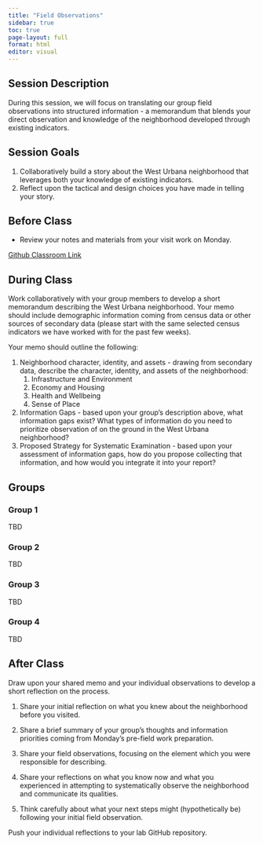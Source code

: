 ```yaml
---
title: "Field Observations"
sidebar: true
toc: true
page-layout: full
format: html
editor: visual
---
```


## Session Description

During this session, we will focus on translating our group field observations into structured information - a memorandum that blends your direct observation and knowledge of the neighborhood developed through existing indicators.

## Session Goals

1.  Collaboratively build a story about the West Urbana neighborhood that leverages both your knowledge of existing indicators.
2.  Reflect upon the tactical and design choices you have made in telling your story.

## Before Class

-   Review your notes and materials from your visit work on Monday.

[Github Classroom Link](https://classroom.github.com/a/Aqf-Qwpk)

## During Class

Work collaboratively with your group members to develop a short memorandum describing the West Urbana neighborhood. Your memo should include demographic information coming from census data or other sources of secondary data (please start with the same selected census indicators we have worked with for the past few weeks).

Your memo should outline the following:

1.  Neighborhood character, identity, and assets - drawing from secondary data, describe the character, identity, and assets of the neighborhood:
    1.  Infrastructure and Environment
    2.  Economy and Housing
    3.  Health and Wellbeing
    4.  Sense of Place
2.  Information Gaps - based upon your group's description above, what information gaps exist? What types of information do you need to prioritize observation of on the ground in the West Urbana neighborhood?
3.  Proposed Strategy for Systematic Examination - based upon your assessment of information gaps, how do you propose collecting that information, and how would you integrate it into your report?

## Groups

### Group 1

TBD

### Group 2

TBD

### Group 3

TBD

### Group 4

TBD

## After Class

Draw upon your shared memo and your individual observations to develop a short reflection on the process.

1.  Share your initial reflection on what you knew about the neighborhood before you visited.

2.  Share a brief summary of your group's thoughts and information priorities coming from Monday's pre-field work preparation.

3.  Share your field observations, focusing on the element which you were responsible for describing.

4.  Share your reflections on what you know now and what you experienced in attempting to systematically observe the neighborhood and communicate its qualities.

5.  Think carefully about what your next steps might (hypothetically be) following your initial field observation.

Push your individual reflections to your lab GitHub repository.
